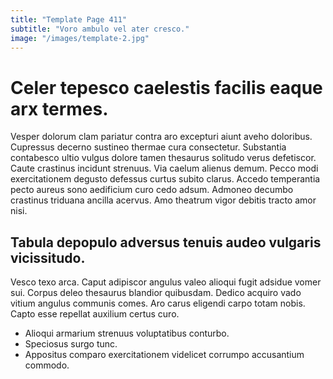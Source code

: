 ```yaml
---
title: "Template Page 411"
subtitle: "Voro ambulo vel ater cresco."
image: "/images/template-2.jpg"
---
```


# Celer tepesco caelestis facilis eaque arx termes.

Vesper dolorum clam pariatur contra aro excepturi aiunt aveho doloribus. Cupressus decerno sustineo thermae cura consectetur. Substantia contabesco ultio vulgus dolore tamen thesaurus solitudo verus defetiscor.
Caute crastinus incidunt strenuus. Via caelum alienus demum. Pecco modi exercitationem degusto defessus curtus subito clarus.
Accedo temperantia pecto aureus sono aedificium curo cedo adsum. Admoneo decumbo crastinus triduana ancilla acervus. Amo theatrum vigor debitis tracto amor nisi.

## Tabula depopulo adversus tenuis audeo vulgaris vicissitudo.

Vesco texo arca. Caput adipiscor angulus valeo alioqui fugit adsidue vomer sui. Corpus deleo thesaurus blandior quibusdam.
Dedico acquiro vado vitium angulus communis comes. Aro carus eligendi carpo totam nobis. Capto esse repellat auxilium certus curo.

* Alioqui armarium strenuus voluptatibus conturbo.
* Speciosus surgo tunc.
* Appositus comparo exercitationem videlicet corrumpo accusantium commodo.
